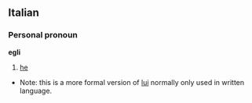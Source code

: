==Italian==
===Personal pronoun===
'''egli'''
# [[he]]
*Note: this is a more formal version of [[lui]] normally only used in written language.